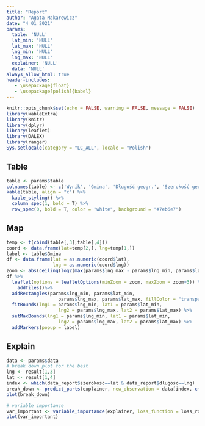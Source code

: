 ```yaml
---
title: "Report"
author: "Agata Makarewicz"
date: "4 01 2021"
params:
  table: 'NULL'
  lat_min: 'NULL' 
  lat_max: 'NULL'
  lng_min: 'NULL'
  lng_max: 'NULL' 
  explainer: 'NULL'
  data: 'NULL'
always_allow_html: true
header-includes:
   - \usepackage{float}
   - \usepackage[polish]{babel}
---
```


```r
knitr::opts_chunk$set(echo = FALSE, warning = FALSE, message = FALSE)
library(kableExtra)
library(knitr)
library(dplyr)
library(leaflet)
library(DALEX)
library(ranger)
Sys.setlocale(category = "LC_ALL", locale = "Polish")
```

## Table

```r
table <- params$table
colnames(table) <- c('Wynik', 'Gmina', 'Długość geogr.', 'Szerokość geogr.')
kable(table, align = "c") %>%
  kable_styling() %>%
  column_spec(1, bold = T) %>%
  row_spec(0, bold = T, color = "white", background = "#7eb6e7")

```

## Map

```r
temp <- t(cbind(table[,3],table[,4]))
coord <- data.frame(lat=temp[2,], lng=temp[1,])
label <- table$Gmina
df <- data.frame(lat = as.numeric(coord$lat),
                 lng = as.numeric(coord$lng))
zoom <- abs(ceiling(log2(max(params$lng_max - params$lng_min, params$lat_max - params$lat_min) / 256))) +1
df %>%
  leaflet(options = leafletOptions(minZoom = zoom, maxZoom = zoom+3)) %>%
    addTiles()%>%
  addRectangles(params$lng_min, params$lat_min,
                   params$lng_max, params$lat_max, fillColor = "transparent") %>%
  fitBounds(lng1 = params$lng_min, lat1 = params$lat_min,
                   lng2 = params$lng_max, lat2 = params$lat_max) %>%
  setMaxBounds(lng1 = params$lng_min, lat1 = params$lat_min,
                   lng2 = params$lng_max, lat2 = params$lat_max) %>%
  addMarkers(popup = label)
```

## Explain

```r

data <- params$data
# break down plot for the best
lng <- result[1,3]
lat <- result[1,4]
index <- which(data_report$szerokosc==lat & data_report$dlugosc==lng)
break_down <- predict_parts(explainer, new_observation = data[index,-c(1:3)]) # wyciągnąć z data tą obserwację co naj 
plot(break_down)
```

```r
# variable importance
var_important <- variable_importance(explainer, loss_function = loss_root_mean_square)
plot(var_important)
```